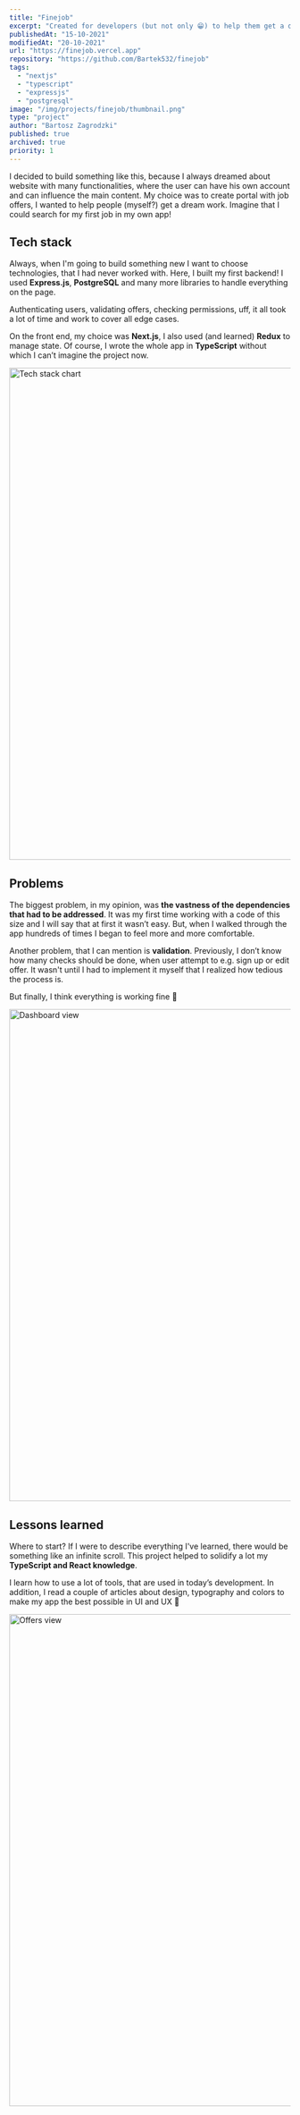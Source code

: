 ```yaml
---
title: "Finejob"
excerpt: "Created for developers (but not only 😁) to help them get a dream job 💼"
publishedAt: "15-10-2021"
modifiedAt: "20-10-2021"
url: "https://finejob.vercel.app"
repository: "https://github.com/Bartek532/finejob"
tags:
  - "nextjs"
  - "typescript"
  - "expressjs"
  - "postgresql"
image: "/img/projects/finejob/thumbnail.png"
type: "project"
author: "Bartosz Zagrodzki"
published: true
archived: true
priority: 1
---
```


<div id="introduction">
  I decided to build something like this, because I always dreamed about website with many
  functionalities, where the user can have his own account and can influence the main content. My
  choice was to create portal with job offers, I wanted to help people (myself?) get a dream work.
  Imagine that I could search for my first job in my own app!
</div>

## Tech stack

Always, when I'm going to build something new I want to choose technologies, that I had never worked with. Here, I built my first backend! I used **Express.js**, **PostgreSQL** and many more libraries to handle everything on the page.

Authenticating users, validating offers, checking permissions, uff, it all took a lot of time and work to cover all edge cases.

On the front end, my choice was **Next.js**, I also used (and learned) **Redux** to manage state. Of course, I wrote the whole app in **TypeScript** without which I can’t imagine the project now.

<Image src="/img/projects/finejob/stack.png" alt="Tech stack chart" width="1200" height="880" />

## Problems

The biggest problem, in my opinion, was **the vastness of the dependencies that had to be addressed**. It was my first time working with a code of this size and I will say that at first it wasn’t easy. But, when I walked through the app hundreds of times I began to feel more and more comfortable.

Another problem, that I can mention is **validation**. Previously, I don’t know how many checks should be done, when user attempt to e.g. sign up or edit offer. It wasn't until I had to implement it myself that I realized how tedious the process is.

But finally, I think everything is working fine 🥰

<Image src="/img/projects/finejob/dashboard.png" alt="Dashboard view" width="1200" height="880" />

## Lessons learned

Where to start? If I were to describe everything I've learned, there would be something like an infinite scroll. This project helped to solidify a lot my **TypeScript and React knowledge**.

I learn how to use a lot of tools, that are used in today’s development. In addition, I read a couple of articles about design, typography and colors to make my app the best possible in UI and UX 💪

<Image src="/img/projects/finejob/offers.png" alt="Offers view" width="1200" height="880" />
